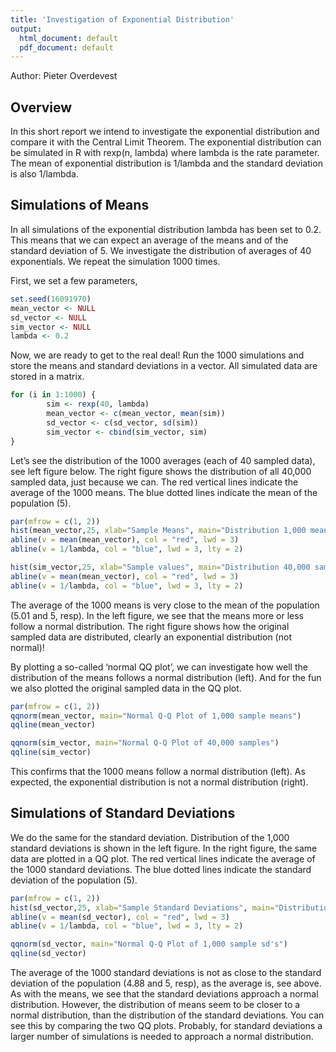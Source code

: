 ```yaml
---
title: 'Investigation of Exponential Distribution'
output:
  html_document: default
  pdf_document: default
---
```

Author: Pieter Overdevest

## Overview
In this short report we intend to investigate the exponential distribution and compare it with the Central Limit Theorem. The exponential distribution can be simulated in R with rexp(n, lambda) where lambda is the rate parameter. The mean of exponential distribution is 1/lambda and the standard deviation is also 1/lambda. 

## Simulations of Means
In all simulations of the exponential distribution lambda has been set to 0.2. This means that we can expect an average of the means and of the standard deviation of 5. We investigate the distribution of averages of 40 exponentials. We repeat the simulation 1000 times.

First, we set a few parameters,
```r
set.seed(16091970)
mean_vector <- NULL
sd_vector <- NULL
sim_vector <- NULL
lambda <- 0.2
```

Now, we are ready to get to the real deal! Run the 1000 simulations and store the means and standard deviations in a vector. All simulated data are stored in a matrix.
```r
for (i in 1:1000) {
        sim <- rexp(40, lambda)
        mean_vector <- c(mean_vector, mean(sim))
        sd_vector <- c(sd_vector, sd(sim))
        sim_vector <- cbind(sim_vector, sim)
}
```

Let's see the distribution of the 1000 averages (each of 40 sampled data), see left figure below. The right figure shows the distribution of all 40,000 sampled data, just because we can. The red vertical lines indicate the average of the 1000 means. The blue dotted lines indicate the mean of the population (5).
```r
par(mfrow = c(1, 2))
hist(mean_vector,25, xlab="Sample Means", main="Distribution 1,000 means means")
abline(v = mean(mean_vector), col = "red", lwd = 3)
abline(v = 1/lambda, col = "blue", lwd = 3, lty = 2)

hist(sim_vector,25, xlab="Sample values", main="Distribution 40,000 samples")
abline(v = mean(mean_vector), col = "red", lwd = 3)
abline(v = 1/lambda, col = "blue", lwd = 3, lty = 2)
```

The average of the 1000 means is very close to the mean of the population (5.01 and 5, resp). In the left figure, we see that the means more or less follow a normal distribution. The right figure shows how the original sampled data are distributed, clearly an exponential distribution (not normal)!

By plotting a so-called 'normal QQ plot', we can investigate how well the distribution of the means follows a normal distribution (left). And for the fun we also plotted the original sampled data in the QQ plot.
```r
par(mfrow = c(1, 2))
qqnorm(mean_vector, main="Normal Q-Q Plot of 1,000 sample means")
qqline(mean_vector)

qqnorm(sim_vector, main="Normal Q-Q Plot of 40,000 samples")
qqline(sim_vector)
```

This confirms that the 1000 means follow a normal distribution (left). As expected, the exponential distribution is not a normal distribution (right).

## Simulations of Standard Deviations

We do the same for the standard deviation. Distribution of the 1,000 standard deviations is shown in the left figure. In the right figure, the same data are plotted in a QQ plot. The red vertical lines indicate the average of the 1000 standard deviations. The blue dotted lines indicate the standard deviation of the population (5).
```r
par(mfrow = c(1, 2))
hist(sd_vector,25, xlab="Sample Standard Deviations", main="Distribution 1,000 sd's")
abline(v = mean(sd_vector), col = "red", lwd = 3)
abline(v = 1/lambda, col = "blue", lwd = 3, lty = 2)

qqnorm(sd_vector, main="Normal Q-Q Plot of 1,000 sample sd's")
qqline(sd_vector)
```

The average of the 1000 standard deviations is not as close to the standard deviation of the population (4.88 and 5, resp), as the average is, see above. As with the means, we see that the standard deviations approach a normal distribution. However, the distribution of means seem to be closer to a normal distribution, than the distribution of the standard deviations. You can see this by comparing the two QQ plots. Probably, for standard deviations a larger number of simulations is needed to approach a normal distribution.